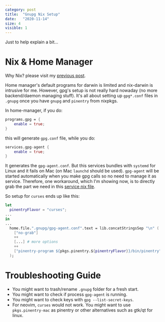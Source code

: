 ```yaml
---
category: post
title:  "Gnupg Nix Setup"
date:   "2020-11-14"
size: 4
visible: 1
---
```


Just to help explain a bit...

# Nix & Home Manager

Why Nix? please visit my [previous post](../2020-10-24-nix-power). 

Home manager's default programs for darwin is limited and nix-darwin is intrusive for me. However, gpg's setup is not really hard nowaday (no more backend/daemon managing stuff). It's all about setting up `gpg*.conf` files in `.gnupg` once you have `gnupg` and `pinentry` from nixpkgs.

In home-manager, if you do:

```nix
programs.gpg = {
    enable = true;
}
```

this will generate `gpg.conf` file, while you do:

```nix
services.gpg-agent {
    enable = true;
}
```

It generates the `gpg-agent.conf`. But this services bundles with `systemd` for Linux and it fails on Mac (on Mac `launchd` should be used). `gpg-agent` will be started automatically when you make gpg calls so no need to manage it as service. Therefore, one workaround, which I'm showing now, is to directly grab the part we need in this [service nix file](https://github.com/nix-community/home-manager/blob/master/modules/services/gpg-agent.nix). 

So setup for `curses` ends up like this:

```nix
let
  pinentryFlavor = "curses";
...
in
...
  home.file.".gnupg/gpg-agent.conf".text = lib.concatStringsSep "\n" (
    ["no-grab"]
    ++
    [...] # more options
    ++
    ["pinentry-program ${pkgs.pinentry.${pinentryFlavor}}/bin/pinentry"]
  );
```


# Troubleshooting Guide

* You might want to trash/rename `.gnupg` folder for a fresh start.
* You might want to check if process `gpg-agent` is running.
* You might want to check keys with `gpg --list-secret-keys`.
* For neovim, `curses` would not work. You might want to use `pkgs.pinentry-mac` as pinentry or other alternatives such as gtk/qt for linux.
